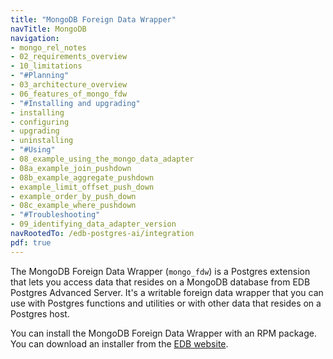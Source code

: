 ```yaml
---
title: "MongoDB Foreign Data Wrapper"
navTitle: MongoDB
navigation: 
- mongo_rel_notes
- 02_requirements_overview
- 10_limitations
- "#Planning"
- 03_architecture_overview
- 06_features_of_mongo_fdw
- "#Installing and upgrading"
- installing
- configuring
- upgrading
- uninstalling
- "#Using"
- 08_example_using_the_mongo_data_adapter
- 08a_example_join_pushdown
- 08b_example_aggregate_pushdown
- example_limit_offset_push_down
- example_order_by_push_down
- 08c_example_where_pushdown
- "#Troubleshooting"
- 09_identifying_data_adapter_version
navRootedTo: /edb-postgres-ai/integration
pdf: true
---
```


The MongoDB Foreign Data Wrapper (`mongo_fdw`) is a Postgres extension that lets you access data that resides on a MongoDB database from EDB Postgres Advanced Server. It's a writable foreign data wrapper that you can use with Postgres functions and utilities or with other data that resides on a Postgres host.

You can install the MongoDB Foreign Data Wrapper with an RPM package. You can download an installer from the [EDB website](https://www.enterprisedb.com/software-downloads-postgres/).


